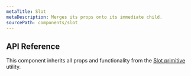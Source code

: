 ```yaml
---
metaTitle: Slot
metaDescription: Merges its props onto its immediate child.
sourcePath: components/slot
---
```


## API Reference

This component inherits all props and functionality from the [Slot primitive](/products/docs/utilities/slot) utility.
